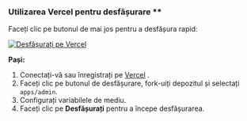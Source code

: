 ### Utilizarea Vercel pentru desfășurare \*\*

Faceți clic pe butonul de mai jos pentru a desfășura rapid:

[![Desfășurați pe Vercel](https://vercel.com/button)](https://vercel.com/new/clone?demo-description=PPanel%20este%20un%20instrument%20de%20panou%20proxy%20deschis%20profesional%20și%20perfect%2C%20conceput%20pentru%20a%20fi%20alegerea%20ideală%20pentru%20învățare%20și%20utilizare%20practică&demo-image=https%3A%2F%2Furlscan.io%2Fliveshot%2F%3Fwidth%3D1920%26height%3D1080%26url%3Dhttps%3A%2F%2Fadmin.ppanel.dev&demo-title=PPanel%20Admin%20Web&demo-url=https%3A%2F%2Fadmin.ppanel.dev%2F&from=.&project-name=ppanel-admin-web&repository-name=ppanel-web&repository-url=https%3A%2F%2Fgithub.com%2Fperfect-panel%2Fppanel-web&root-directory=apps%2Fadmin&skippable-integrations=1)

**Pași:**

1. Conectați-vă sau înregistrați pe [Vercel](https://vercel.com/) .
2. Faceți clic pe butonul de desfășurare, fork-uiți depozitul și selectați `apps/admin`.
3. Configurați variabilele de mediu.
4. Faceți clic pe **Desfășurați** pentru a începe desfășurarea.



<Giscus />
